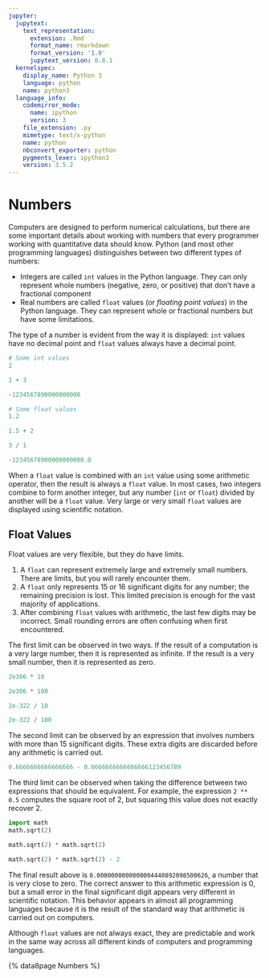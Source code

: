 ```yaml
---
jupyter:
  jupytext:
    text_representation:
      extension: .Rmd
      format_name: rmarkdown
      format_version: '1.0'
      jupytext_version: 0.8.1
  kernelspec:
    display_name: Python 3
    language: python
    name: python3
  language_info:
    codemirror_mode:
      name: ipython
      version: 3
    file_extension: .py
    mimetype: text/x-python
    name: python
    nbconvert_exporter: python
    pygments_lexer: ipython3
    version: 3.5.2
---
```


# Numbers

Computers are designed to perform numerical calculations, but there are some
important details about working with numbers that every programmer working
with quantitative data should know. Python (and most other programming
languages) distinguishes between two different types of numbers:

* Integers are called `int` values in the Python language. They can only
  represent whole numbers (negative, zero, or positive) that don't have a
  fractional component
* Real numbers are called `float` values (or *floating point values*) in the
  Python language. They can represent whole or fractional numbers but have
  some limitations.

The type of a number is evident from the way it is displayed: `int` values
have no decimal point and `float` values always have a decimal point. 

```python
# Some int values
2
```

```python
1 + 3
```

```python
-1234567890000000000
```

```python
# Some float values
1.2
```

```python
1.5 + 2
```

```python
3 / 1
```

```python
-12345678900000000000.0
```

When a `float` value is combined with an `int` value using some arithmetic
operator, then the result is always a `float` value. In most cases, two
integers combine to form another integer, but any number (`int` or `float`)
divided by another will be a `float` value. Very large or very small `float`
values are displayed using scientific notation.


## Float Values

Float values are very flexible, but they do have limits. 

1. A `float` can represent extremely large and extremely small numbers. There
   are limits, but you will rarely encounter them.
2. A `float` only represents 15 or 16 significant digits for any number; the
   remaining precision is lost. This limited precision is enough for the vast
   majority of applications.
3. After combining `float` values with arithmetic, the last few digits may be
   incorrect. Small rounding errors are often confusing when first
   encountered.

The first limit can be observed in two ways. If the result of a computation is
a very large number, then it is represented as infinite. If the result is a
very small number, then it is represented as zero.

```python
2e306 * 10
```

```python
2e306 * 100
```

```python
2e-322 / 10
```

```python
2e-322 / 100
```

The second limit can be observed by an expression that involves numbers with
more than 15 significant digits. These extra digits are discarded before any
arithmetic is carried out.

```python
0.6666666666666666 - 0.6666666666666666123456789
```

The third limit can be observed when taking the difference between two
expressions that should be equivalent. For example, the expression `2 ** 0.5`
computes the square root of 2, but squaring this value does not exactly
recover 2.

```python
import math
math.sqrt(2)
```

```python
math.sqrt(2) * math.sqrt(2)
```

```python
math.sqrt(2) * math.sqrt(2) - 2
```

The final result above is `0.0000000000000004440892098500626`, a number that
is very close to zero. The correct answer to this arithmetic expression is 0,
but a small error in the final significant digit appears very different in
scientific notation. This behavior appears in almost all programming languages
because it is the result of the standard way that arithmetic is carried out on
computers.

Although `float` values are not always exact, they are predictable and work
in the same way across all different kinds of computers and programming
languages.

{% data8page Numbers %}
